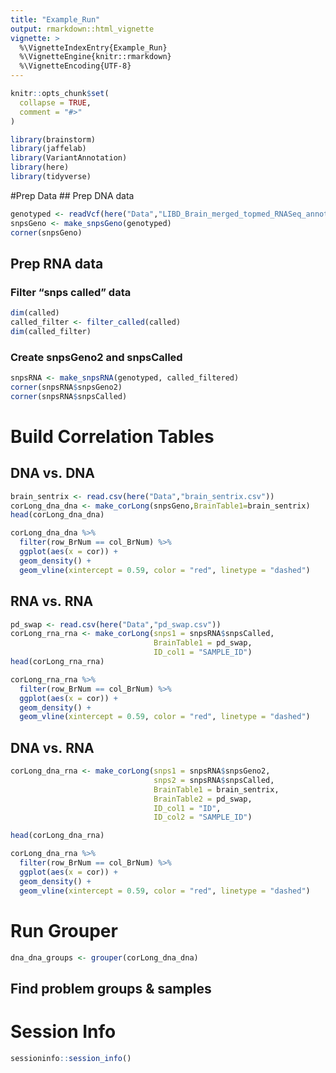 ```yaml
---
title: "Example_Run"
output: rmarkdown::html_vignette
vignette: >
  %\VignetteIndexEntry{Example_Run}
  %\VignetteEngine{knitr::rmarkdown}
  %\VignetteEncoding{UTF-8}
---
```


```r
knitr::opts_chunk$set(
  collapse = TRUE,
  comment = "#>"
)
```

```r
library(brainstorm)
library(jaffelab)
library(VariantAnnotation)
library(here)
library(tidyverse)
```

#Prep Data
## Prep DNA data
```r
genotyped <- readVcf(here("Data","LIBD_Brain_merged_topmed_RNASeq_annotated_variants_043020.vcf") ,"hg38")
snpsGeno <- make_snpsGeno(genotyped)
corner(snpsGeno)
```

## Prep RNA data
### Filter "snps called" data
```r
dim(called)
called_filter <- filter_called(called)
dim(called_filter)
```

### Create snpsGeno2 and snpsCalled
```r
snpsRNA <- make_snpsRNA(genotyped, called_filtered)
corner(snpsRNA$snpsGeno2)
corner(snpsRNA$snpsCalled)
```

# Build Correlation Tables
## DNA vs. DNA
```r
brain_sentrix <- read.csv(here("Data","brain_sentrix.csv"))
corLong_dna_dna <- make_corLong(snpsGeno,BrainTable1=brain_sentrix)
head(corLong_dna_dna)
```
```r
corLong_dna_dna %>% 
  filter(row_BrNum == col_BrNum) %>%
  ggplot(aes(x = cor)) +
  geom_density() +
  geom_vline(xintercept = 0.59, color = "red", linetype = "dashed")
```



## RNA vs. RNA
```r
pd_swap <- read.csv(here("Data","pd_swap.csv"))
corLong_rna_rna <- make_corLong(snps1 = snpsRNA$snpsCalled, 
                                BrainTable1 = pd_swap,
                                ID_col1 = "SAMPLE_ID")
head(corLong_rna_rna)
```

```r
corLong_rna_rna %>% 
  filter(row_BrNum == col_BrNum) %>%
  ggplot(aes(x = cor)) +
  geom_density() +
  geom_vline(xintercept = 0.59, color = "red", linetype = "dashed")
```

## DNA vs. RNA
```r
corLong_dna_rna <- make_corLong(snps1 = snpsRNA$snpsGeno2, 
                                snps2 = snpsRNA$snpsCalled, 
                                BrainTable1 = brain_sentrix,
                                BrainTable2 = pd_swap,
                                ID_col1 = "ID",
                                ID_col2 = "SAMPLE_ID")

head(corLong_dna_rna)
```

```r
corLong_dna_rna %>% 
  filter(row_BrNum == col_BrNum) %>%
  ggplot(aes(x = cor)) +
  geom_density() +
  geom_vline(xintercept = 0.59, color = "red", linetype = "dashed")
```

# Run Grouper
```r
dna_dna_groups <- grouper(corLong_dna_dna)

```

## Find problem groups & samples


# Session Info
```r
sessioninfo::session_info()
```

